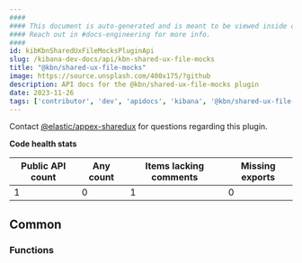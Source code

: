 ```yaml
---
####
#### This document is auto-generated and is meant to be viewed inside our experimental, new docs system.
#### Reach out in #docs-engineering for more info.
####
id: kibKbnSharedUxFileMocksPluginApi
slug: /kibana-dev-docs/api/kbn-shared-ux-file-mocks
title: "@kbn/shared-ux-file-mocks"
image: https://source.unsplash.com/400x175/?github
description: API docs for the @kbn/shared-ux-file-mocks plugin
date: 2023-11-26
tags: ['contributor', 'dev', 'apidocs', 'kibana', '@kbn/shared-ux-file-mocks']
---
```




Contact [@elastic/appex-sharedux](https://github.com/orgs/elastic/teams/appex-sharedux) for questions regarding this plugin.

**Code health stats**

| Public API count  | Any count | Items lacking comments | Missing exports |
|-------------------|-----------|------------------------|-----------------|
| 1 | 0 | 1 | 0 |

## Common

### Functions
<DocDefinitionList data={kbnSharedUxFileMocksObj.common.functions}/>

